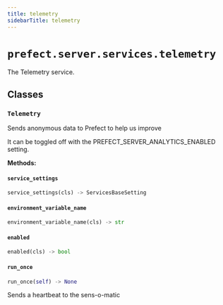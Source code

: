 ```yaml
---
title: telemetry
sidebarTitle: telemetry
---
```


# `prefect.server.services.telemetry`



The Telemetry service.


## Classes

### `Telemetry` <sup><a href="https://github.com/prefecthq/prefect/blob/main/src/prefect/server/services/telemetry.py#L26" target="_blank"><Icon icon="github" style="width: 14px; height: 14px;" /></a></sup>


Sends anonymous data to Prefect to help us improve

It can be toggled off with the PREFECT_SERVER_ANALYTICS_ENABLED setting.


**Methods:**

#### `service_settings` <sup><a href="https://github.com/prefecthq/prefect/blob/main/src/prefect/server/services/telemetry.py#L36" target="_blank"><Icon icon="github" style="width: 14px; height: 14px;" /></a></sup>

```python
service_settings(cls) -> ServicesBaseSetting
```

#### `environment_variable_name` <sup><a href="https://github.com/prefecthq/prefect/blob/main/src/prefect/server/services/telemetry.py#L40" target="_blank"><Icon icon="github" style="width: 14px; height: 14px;" /></a></sup>

```python
environment_variable_name(cls) -> str
```

#### `enabled` <sup><a href="https://github.com/prefecthq/prefect/blob/main/src/prefect/server/services/telemetry.py#L44" target="_blank"><Icon icon="github" style="width: 14px; height: 14px;" /></a></sup>

```python
enabled(cls) -> bool
```

#### `run_once` <sup><a href="https://github.com/prefecthq/prefect/blob/main/src/prefect/server/services/telemetry.py#L95" target="_blank"><Icon icon="github" style="width: 14px; height: 14px;" /></a></sup>

```python
run_once(self) -> None
```

Sends a heartbeat to the sens-o-matic

